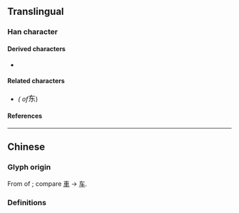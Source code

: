 {{also|车|示|車|東|𫠣}}
{{character info}}
==Translingual==
{{stroke order|strokes=5}}

===Han character===
{{Han char|rn=1|rad=一|as=04|sn=5|four=40904|canj=KD|ids=⿻⿻一𠃋小}}

====Derived characters====
* {{l|mul|[[㑈]], [[冻]], [[𪣆]], [[𫹼]], [[陈]], [[胨]], [[栋]], [[𬟽]], [[𭺻]], [[𬢈]], [[鸫]], [[岽]], [[𣱝]], [[𭓎]]}}

====Related characters====
* {{l|mul|[[東]]}} ''({{w|Traditional Chinese|Traditional form}} of ''<big>东</big>)

====References====
{{Han ref|kx=0078.021|hdz=10017.050|uh=4E1C}}

----

==Chinese==

===Glyph origin===
From {{w|cursive script (East Asia)|cursive script}} of {{l|zh|東}}; compare [[車]] → [[车]].

===Definitions===
{{zh-see|東}}